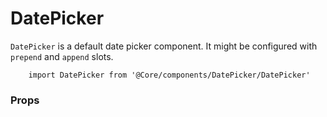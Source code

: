 
<Meta title="Components API|DatePicker" />

# DatePicker

`DatePicker` is a default date picker component. It might be configured with `prepend` and  `append` slots.

```
    import DatePicker from '@Core/components/DatePicker/DatePicker'
```

### Props

<Props of={DatePicker} />
